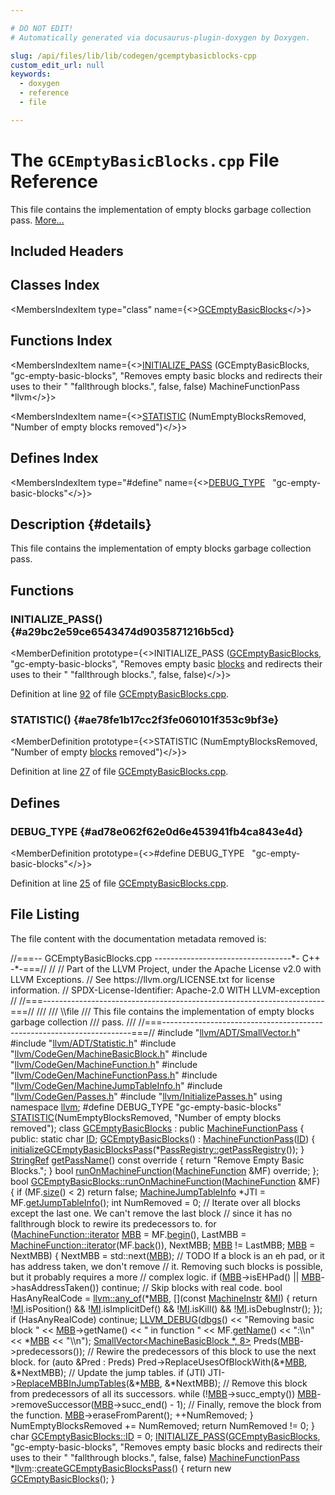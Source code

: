 ```yaml
---

# DO NOT EDIT!
# Automatically generated via docusaurus-plugin-doxygen by Doxygen.

slug: /api/files/lib/lib/codegen/gcemptybasicblocks-cpp
custom_edit_url: null
keywords:
  - doxygen
  - reference
  - file

---
```





# The `GCEmptyBasicBlocks.cpp` File Reference

<DoxygenPage pluginConfig={pluginConfig}>

This file contains the implementation of empty blocks garbage collection pass. <a href="#details">More...</a>

## Included Headers

<IncludesList>
<IncludesListItem
  filePath="llvm/ADT/SmallVector.h"
  permalink="/docs/api/files/include/include/llvm/include/llvm/adt/smallvector-h"
  isLocal="true" />
<IncludesListItem
  filePath="llvm/ADT/Statistic.h"
  permalink="/docs/api/files/include/include/llvm/include/llvm/adt/statistic-h"
  isLocal="true" />
<IncludesListItem
  filePath="llvm/CodeGen/MachineBasicBlock.h"
  permalink="/docs/api/files/include/include/llvm/include/llvm/codegen/machinebasicblock-h"
  isLocal="true" />
<IncludesListItem
  filePath="llvm/CodeGen/MachineFunction.h"
  permalink="/docs/api/files/include/include/llvm/include/llvm/codegen/machinefunction-h"
  isLocal="true" />
<IncludesListItem
  filePath="llvm/CodeGen/MachineFunctionPass.h"
  permalink="/docs/api/files/include/include/llvm/include/llvm/codegen/machinefunctionpass-h"
  isLocal="true" />
<IncludesListItem
  filePath="llvm/CodeGen/MachineJumpTableInfo.h"
  permalink="/docs/api/files/include/include/llvm/include/llvm/codegen/machinejumptableinfo-h"
  isLocal="true" />
<IncludesListItem
  filePath="llvm/CodeGen/Passes.h"
  permalink="/docs/api/files/include/include/llvm/include/llvm/codegen/passes-h"
  isLocal="true" />
<IncludesListItem
  filePath="llvm/InitializePasses.h"
  permalink="/docs/api/files/include/include/llvm/initializepasses-h"
  isLocal="true" />
</IncludesList>

## Classes Index

<MembersIndex>

<MembersIndexItem
  type="class"
  name={<><a href="/docs/api/classes/gcemptybasicblocks">GCEmptyBasicBlocks</a></>}>
</MembersIndexItem>

</MembersIndex>

## Functions Index

<MembersIndex>

<MembersIndexItem
  name={<><a href="#a29bc2e59ce6543474d9035871216b5cd">INITIALIZE&#95;PASS</a> (GCEmptyBasicBlocks, &quot;gc-empty-basic-blocks&quot;, &quot;Removes empty basic blocks and redirects their uses to their &quot; &quot;fallthrough blocks.&quot;, false, false) MachineFunctionPass &#42;llvm</>}>
</MembersIndexItem>

<MembersIndexItem
  name={<><a href="#ae78fe1b17cc2f3fe060101f353c9bf3e">STATISTIC</a> (NumEmptyBlocksRemoved, &quot;Number of empty blocks removed&quot;)</>}>
</MembersIndexItem>

</MembersIndex>

## Defines Index

<MembersIndex>

<MembersIndexItem
  type="#define"
  name={<><a href="#ad78e062f62e0d6e453941fb4ca843e4d">DEBUG&#95;TYPE</a>&nbsp;&nbsp;&nbsp;&quot;gc-empty-basic-blocks&quot;</>}>
</MembersIndexItem>

</MembersIndex>

## Description {#details}

This file contains the implementation of empty blocks garbage collection pass.

<SectionDefinition>

## Functions

### INITIALIZE&#95;PASS() {#a29bc2e59ce6543474d9035871216b5cd}

<MemberDefinition
  prototype={<>INITIALIZE&#95;PASS (<a href="/docs/api/classes/gcemptybasicblocks">GCEmptyBasicBlocks</a>, &quot;gc-empty-basic-blocks&quot;, &quot;Removes empty basic <a href="/docs/api/files/lib/lib/codegen/basicblocksections-cpp/#a6b480a971048f2d9cc342c18046d7774">blocks</a> and redirects their uses to their &quot; &quot;fallthrough blocks.&quot;, false, false)</>}>

Definition at line <a href="#l00092">92</a> of file <a href="/docs/api/files/lib/lib/codegen/gcemptybasicblocks-cpp">GCEmptyBasicBlocks.cpp</a>.
</MemberDefinition>

### STATISTIC() {#ae78fe1b17cc2f3fe060101f353c9bf3e}

<MemberDefinition
  prototype={<>STATISTIC (NumEmptyBlocksRemoved, &quot;Number of empty <a href="/docs/api/files/lib/lib/codegen/basicblocksections-cpp/#a6b480a971048f2d9cc342c18046d7774">blocks</a> removed&quot;)</>}>

Definition at line <a href="#l00027">27</a> of file <a href="/docs/api/files/lib/lib/codegen/gcemptybasicblocks-cpp">GCEmptyBasicBlocks.cpp</a>.
</MemberDefinition>

</SectionDefinition>

<SectionDefinition>

## Defines

### DEBUG&#95;TYPE {#ad78e062f62e0d6e453941fb4ca843e4d}

<MemberDefinition
  prototype={<>#define DEBUG&#95;TYPE&nbsp;&nbsp;&nbsp;&quot;gc-empty-basic-blocks&quot;</>}>

Definition at line <a href="#l00025">25</a> of file <a href="/docs/api/files/lib/lib/codegen/gcemptybasicblocks-cpp">GCEmptyBasicBlocks.cpp</a>.
</MemberDefinition>

</SectionDefinition>

## File Listing

The file content with the documentation metadata removed is:

<ProgramListing>

<Link id="l00001" /><CodeLine lineNumber="1"><span class="doxyHighlightComment">//===-- GCEmptyBasicBlocks.cpp ----------------------------------&#42;- C++ -&#42;-===//</span></CodeLine>
<Link id="l00002" /><CodeLine lineNumber="2"><span class="doxyHighlightComment">//</span></CodeLine>
<Link id="l00003" /><CodeLine lineNumber="3"><span class="doxyHighlightComment">// Part of the LLVM Project, under the Apache License v2.0 with LLVM Exceptions.</span></CodeLine>
<Link id="l00004" /><CodeLine lineNumber="4"><span class="doxyHighlightComment">// See https://llvm.org/LICENSE.txt for license information.</span></CodeLine>
<Link id="l00005" /><CodeLine lineNumber="5"><span class="doxyHighlightComment">// SPDX-License-Identifier: Apache-2.0 WITH LLVM-exception</span></CodeLine>
<Link id="l00006" /><CodeLine lineNumber="6"><span class="doxyHighlightComment">//</span></CodeLine>
<Link id="l00007" /><CodeLine lineNumber="7"><span class="doxyHighlightComment">//===----------------------------------------------------------------------===//</span></CodeLine>
<Link id="l00008" /><CodeLine lineNumber="8"><span class="doxyHighlightComment">///</span></CodeLine>
<Link id="l00009" /><CodeLine lineNumber="9"><span class="doxyHighlightComment">/// \\file</span></CodeLine>
<Link id="l00010" /><CodeLine lineNumber="10"><span class="doxyHighlightComment">/// This file contains the implementation of empty blocks garbage collection</span></CodeLine>
<Link id="l00011" /><CodeLine lineNumber="11"><span class="doxyHighlightComment">/// pass.</span></CodeLine>
<Link id="l00012" /><CodeLine lineNumber="12"><span class="doxyHighlightComment">///</span></CodeLine>
<Link id="l00013" /><CodeLine lineNumber="13"><span class="doxyHighlightComment">//===----------------------------------------------------------------------===//</span></CodeLine>
<Link id="l00014" /><CodeLine lineNumber="14"><span class="doxyHighlightPreprocessor">#include &quot;<a href="/docs/api/files/include/include/llvm/include/llvm/adt/smallvector-h">llvm/ADT/SmallVector.h</a>&quot;</span></CodeLine>
<Link id="l00015" /><CodeLine lineNumber="15"><span class="doxyHighlightPreprocessor">#include &quot;<a href="/docs/api/files/include/include/llvm/include/llvm/adt/statistic-h">llvm/ADT/Statistic.h</a>&quot;</span></CodeLine>
<Link id="l00016" /><CodeLine lineNumber="16"><span class="doxyHighlightPreprocessor">#include &quot;<a href="/docs/api/files/include/include/llvm/include/llvm/codegen/machinebasicblock-h">llvm/CodeGen/MachineBasicBlock.h</a>&quot;</span></CodeLine>
<Link id="l00017" /><CodeLine lineNumber="17"><span class="doxyHighlightPreprocessor">#include &quot;<a href="/docs/api/files/include/include/llvm/include/llvm/codegen/machinefunction-h">llvm/CodeGen/MachineFunction.h</a>&quot;</span></CodeLine>
<Link id="l00018" /><CodeLine lineNumber="18"><span class="doxyHighlightPreprocessor">#include &quot;<a href="/docs/api/files/include/include/llvm/include/llvm/codegen/machinefunctionpass-h">llvm/CodeGen/MachineFunctionPass.h</a>&quot;</span></CodeLine>
<Link id="l00019" /><CodeLine lineNumber="19"><span class="doxyHighlightPreprocessor">#include &quot;<a href="/docs/api/files/include/include/llvm/include/llvm/codegen/machinejumptableinfo-h">llvm/CodeGen/MachineJumpTableInfo.h</a>&quot;</span></CodeLine>
<Link id="l00020" /><CodeLine lineNumber="20"><span class="doxyHighlightPreprocessor">#include &quot;<a href="/docs/api/files/include/include/llvm/include/llvm/codegen/passes-h">llvm/CodeGen/Passes.h</a>&quot;</span></CodeLine>
<Link id="l00021" /><CodeLine lineNumber="21"><span class="doxyHighlightPreprocessor">#include &quot;<a href="/docs/api/files/include/include/llvm/initializepasses-h">llvm/InitializePasses.h</a>&quot;</span></CodeLine>
<Link id="l00022" /><CodeLine lineNumber="22"></CodeLine>
<Link id="l00023" /><CodeLine lineNumber="23"><span class="doxyHighlightKeyword">using namespace </span><span class="doxyHighlight"><a href="/docs/api/namespaces/llvm">llvm</a>;</span></CodeLine>
<Link id="l00024" /><CodeLine lineNumber="24"></CodeLine>
<Link id="l00025" /><CodeLine lineNumber="25" lineLink="#ad78e062f62e0d6e453941fb4ca843e4d"><span class="doxyHighlightPreprocessor">#define DEBUG&#95;TYPE &quot;gc-empty-basic-blocks&quot;</span></CodeLine>
<Link id="l00026" /><CodeLine lineNumber="26"></CodeLine>
<Link id="l00027" /><CodeLine lineNumber="27" lineLink="#ae78fe1b17cc2f3fe060101f353c9bf3e"><span class="doxyHighlight"><a href="/docs/api/files/include/include/llvm/include/llvm/adt/statistic-h/#ad6117415b93e5675d5a6c8e1855b3b2f">STATISTIC</a>(NumEmptyBlocksRemoved, </span><span class="doxyHighlightStringLiteral">&quot;Number of empty blocks removed&quot;</span><span class="doxyHighlight">);</span></CodeLine>
<Link id="l00028" /><CodeLine lineNumber="28"></CodeLine>
<Link id="l00029" /><CodeLine lineNumber="29" lineLink="/docs/api/classes/gcemptybasicblocks"><span class="doxyHighlightKeyword">class </span><span class="doxyHighlight"><a href="/docs/api/classes/gcemptybasicblocks/#a417e363f30acac4927adeaa4e5a92b9d">GCEmptyBasicBlocks</a> : </span><span class="doxyHighlightKeyword">public</span><span class="doxyHighlight"> <a href="/docs/api/classes/llvm/machinefunctionpass/#a29c81d2386f4a727c6d33413807530c8">MachineFunctionPass</a> &#123;</span></CodeLine>
<Link id="l00030" /><CodeLine lineNumber="30"><span class="doxyHighlightKeyword">public</span><span class="doxyHighlight">:</span></CodeLine>
<Link id="l00031" /><CodeLine lineNumber="31" lineLink="/docs/api/classes/gcemptybasicblocks/#a935d8dd711033af86b506614ffac0f9b"><span class="doxyHighlight">  </span><span class="doxyHighlightKeyword">static</span><span class="doxyHighlight"> </span><span class="doxyHighlightKeywordType">char</span><span class="doxyHighlight"> <a href="/docs/api/classes/gcemptybasicblocks/#a935d8dd711033af86b506614ffac0f9b">ID</a>;</span></CodeLine>
<Link id="l00032" /><CodeLine lineNumber="32"></CodeLine>
<Link id="l00033" /><CodeLine lineNumber="33" lineLink="/docs/api/classes/gcemptybasicblocks/#a417e363f30acac4927adeaa4e5a92b9d"><span class="doxyHighlight">  <a href="/docs/api/classes/gcemptybasicblocks/#a417e363f30acac4927adeaa4e5a92b9d">GCEmptyBasicBlocks</a>() : <a href="/docs/api/classes/llvm/machinefunctionpass/#a29c81d2386f4a727c6d33413807530c8">MachineFunctionPass</a>(<a href="/docs/api/classes/gcemptybasicblocks/#a935d8dd711033af86b506614ffac0f9b">ID</a>) &#123;</span></CodeLine>
<Link id="l00034" /><CodeLine lineNumber="34"><span class="doxyHighlight">    <a href="/docs/api/namespaces/llvm/#a7eb14541fd33f50acfe3ff155271c4e9">initializeGCEmptyBasicBlocksPass</a>(&#42;<a href="/docs/api/classes/llvm/passregistry/#a05a729900b76c89e808c6c3094921b2f">PassRegistry::getPassRegistry</a>());</span></CodeLine>
<Link id="l00035" /><CodeLine lineNumber="35"><span class="doxyHighlight">  &#125;</span></CodeLine>
<Link id="l00036" /><CodeLine lineNumber="36"></CodeLine>
<Link id="l00037" /><CodeLine lineNumber="37" lineLink="/docs/api/classes/gcemptybasicblocks/#a6dd1c8eac54fd98ee23b0cc83c4496fb"><span class="doxyHighlight">  <a href="/docs/api/classes/llvm/stringref">StringRef</a> <a href="/docs/api/classes/gcemptybasicblocks/#a6dd1c8eac54fd98ee23b0cc83c4496fb">getPassName</a>()</span><span class="doxyHighlightKeyword"> const override </span><span class="doxyHighlight">&#123;</span></CodeLine>
<Link id="l00038" /><CodeLine lineNumber="38"><span class="doxyHighlight">    </span><span class="doxyHighlightKeywordFlow">return</span><span class="doxyHighlight"> </span><span class="doxyHighlightStringLiteral">&quot;Remove Empty Basic Blocks.&quot;</span><span class="doxyHighlight">;</span></CodeLine>
<Link id="l00039" /><CodeLine lineNumber="39"><span class="doxyHighlight">  &#125;</span></CodeLine>
<Link id="l00040" /><CodeLine lineNumber="40"></CodeLine>
<Link id="l00041" /><CodeLine lineNumber="41"><span class="doxyHighlight">  </span><span class="doxyHighlightKeywordType">bool</span><span class="doxyHighlight"> <a href="/docs/api/classes/gcemptybasicblocks/#a77700a9eb5ecac3a68b09ea0ec2b18a7">runOnMachineFunction</a>(<a href="/docs/api/classes/llvm/machinefunction">MachineFunction</a> &amp;MF) </span><span class="doxyHighlightKeyword">override</span><span class="doxyHighlight">;</span></CodeLine>
<Link id="l00042" /><CodeLine lineNumber="42"><span class="doxyHighlight">&#125;;</span></CodeLine>
<Link id="l00043" /><CodeLine lineNumber="43"></CodeLine>
<Link id="l00044" /><CodeLine lineNumber="44" lineLink="/docs/api/classes/gcemptybasicblocks/#a77700a9eb5ecac3a68b09ea0ec2b18a7"><span class="doxyHighlightKeywordType">bool</span><span class="doxyHighlight"> <a href="/docs/api/classes/gcemptybasicblocks/#a77700a9eb5ecac3a68b09ea0ec2b18a7">GCEmptyBasicBlocks::runOnMachineFunction</a>(<a href="/docs/api/classes/llvm/machinefunction">MachineFunction</a> &amp;MF) &#123;</span></CodeLine>
<Link id="l00045" /><CodeLine lineNumber="45"><span class="doxyHighlight">  </span><span class="doxyHighlightKeywordFlow">if</span><span class="doxyHighlight"> (MF.<a href="/docs/api/classes/llvm/machinefunction/#a7d2ce2106f9f7cf8f45c7c3c116ef43d">size</a>() &lt; 2)</span></CodeLine>
<Link id="l00046" /><CodeLine lineNumber="46"><span class="doxyHighlight">    </span><span class="doxyHighlightKeywordFlow">return</span><span class="doxyHighlight"> </span><span class="doxyHighlightKeyword">false</span><span class="doxyHighlight">;</span></CodeLine>
<Link id="l00047" /><CodeLine lineNumber="47"><span class="doxyHighlight">  <a href="/docs/api/classes/llvm/machinejumptableinfo">MachineJumpTableInfo</a> &#42;JTI = MF.<a href="/docs/api/classes/llvm/machinefunction/#ad828deab7de3b5f4d03fac86e26adae9">getJumpTableInfo</a>();</span></CodeLine>
<Link id="l00048" /><CodeLine lineNumber="48"><span class="doxyHighlight">  </span><span class="doxyHighlightKeywordType">int</span><span class="doxyHighlight"> NumRemoved = 0;</span></CodeLine>
<Link id="l00049" /><CodeLine lineNumber="49"></CodeLine>
<Link id="l00050" /><CodeLine lineNumber="50"><span class="doxyHighlight">  </span><span class="doxyHighlightComment">// Iterate over all blocks except the last one. We can&#39;t remove the last block</span></CodeLine>
<Link id="l00051" /><CodeLine lineNumber="51"><span class="doxyHighlight">  </span><span class="doxyHighlightComment">// since it has no fallthrough block to rewire its predecessors to.</span></CodeLine>
<Link id="l00052" /><CodeLine lineNumber="52"><span class="doxyHighlight">  </span><span class="doxyHighlightKeywordFlow">for</span><span class="doxyHighlight"> (<a href="/docs/api/classes/llvm/machinefunction/#aaba82c71ffdca966cad10eae0992fff9">MachineFunction::iterator</a> <a href="/docs/api/files/lib/lib/target/lib/target/arm/armslshardening-cpp/#a5958512eae2979bd2eb383977996a600">MBB</a> = MF.<a href="/docs/api/classes/llvm/machinefunction/#ab0789854909cf47f640a85fa2bac29c7">begin</a>(),</span></CodeLine>
<Link id="l00053" /><CodeLine lineNumber="53"><span class="doxyHighlight">                                 LastMBB = <a href="/docs/api/classes/llvm/machinefunction/#aaba82c71ffdca966cad10eae0992fff9">MachineFunction::iterator</a>(MF.<a href="/docs/api/classes/llvm/machinefunction/#aa99535342c75b02dd086fd3a7633e747">back</a>()),</span></CodeLine>
<Link id="l00054" /><CodeLine lineNumber="54"><span class="doxyHighlight">                                 NextMBB;</span></CodeLine>
<Link id="l00055" /><CodeLine lineNumber="55"><span class="doxyHighlight">       <a href="/docs/api/files/lib/lib/target/lib/target/arm/armslshardening-cpp/#a5958512eae2979bd2eb383977996a600">MBB</a> != LastMBB; <a href="/docs/api/files/lib/lib/target/lib/target/arm/armslshardening-cpp/#a5958512eae2979bd2eb383977996a600">MBB</a> = NextMBB) &#123;</span></CodeLine>
<Link id="l00056" /><CodeLine lineNumber="56"><span class="doxyHighlight">    NextMBB = std::next(<a href="/docs/api/files/lib/lib/target/lib/target/arm/armslshardening-cpp/#a5958512eae2979bd2eb383977996a600">MBB</a>);</span></CodeLine>
<Link id="l00057" /><CodeLine lineNumber="57"><span class="doxyHighlight">    </span><span class="doxyHighlightComment">// TODO If a block is an eh pad, or it has address taken, we don&#39;t remove</span></CodeLine>
<Link id="l00058" /><CodeLine lineNumber="58"><span class="doxyHighlight">    </span><span class="doxyHighlightComment">// it. Removing such blocks is possible, but it probably requires a more</span></CodeLine>
<Link id="l00059" /><CodeLine lineNumber="59"><span class="doxyHighlight">    </span><span class="doxyHighlightComment">// complex logic.</span></CodeLine>
<Link id="l00060" /><CodeLine lineNumber="60"><span class="doxyHighlight">    </span><span class="doxyHighlightKeywordFlow">if</span><span class="doxyHighlight"> (<a href="/docs/api/files/lib/lib/target/lib/target/arm/armslshardening-cpp/#a5958512eae2979bd2eb383977996a600">MBB</a>-&gt;isEHPad() || <a href="/docs/api/files/lib/lib/target/lib/target/arm/armslshardening-cpp/#a5958512eae2979bd2eb383977996a600">MBB</a>-&gt;hasAddressTaken())</span></CodeLine>
<Link id="l00061" /><CodeLine lineNumber="61"><span class="doxyHighlight">      </span><span class="doxyHighlightKeywordFlow">continue</span><span class="doxyHighlight">;</span></CodeLine>
<Link id="l00062" /><CodeLine lineNumber="62"><span class="doxyHighlight">    </span><span class="doxyHighlightComment">// Skip blocks with real code.</span></CodeLine>
<Link id="l00063" /><CodeLine lineNumber="63"><span class="doxyHighlight">    </span><span class="doxyHighlightKeywordType">bool</span><span class="doxyHighlight"> HasAnyRealCode = <a href="/docs/api/namespaces/llvm/#a61d13d6824ec46c31260a4fd0997eda0">llvm::any&#95;of</a>(&#42;<a href="/docs/api/files/lib/lib/target/lib/target/arm/armslshardening-cpp/#a5958512eae2979bd2eb383977996a600">MBB</a>, &#91;&#93;(</span><span class="doxyHighlightKeyword">const</span><span class="doxyHighlight"> <a href="/docs/api/classes/llvm/machineinstr">MachineInstr</a> &amp;<a href="/docs/api/files/lib/lib/codegen/lib/codegen/globalisel/irtranslator-cpp/#abe44dfdea65b4f7e11e0a608ab708b76">MI</a>) &#123;</span></CodeLine>
<Link id="l00064" /><CodeLine lineNumber="64"><span class="doxyHighlight">      </span><span class="doxyHighlightKeywordFlow">return</span><span class="doxyHighlight"> !<a href="/docs/api/files/lib/lib/codegen/lib/codegen/globalisel/irtranslator-cpp/#abe44dfdea65b4f7e11e0a608ab708b76">MI</a>.isPosition() &amp;&amp; !<a href="/docs/api/files/lib/lib/codegen/lib/codegen/globalisel/irtranslator-cpp/#abe44dfdea65b4f7e11e0a608ab708b76">MI</a>.isImplicitDef() &amp;&amp; !<a href="/docs/api/files/lib/lib/codegen/lib/codegen/globalisel/irtranslator-cpp/#abe44dfdea65b4f7e11e0a608ab708b76">MI</a>.isKill() &amp;&amp;</span></CodeLine>
<Link id="l00065" /><CodeLine lineNumber="65"><span class="doxyHighlight">             !<a href="/docs/api/files/lib/lib/codegen/lib/codegen/globalisel/irtranslator-cpp/#abe44dfdea65b4f7e11e0a608ab708b76">MI</a>.isDebugInstr();</span></CodeLine>
<Link id="l00066" /><CodeLine lineNumber="66"><span class="doxyHighlight">    &#125;);</span></CodeLine>
<Link id="l00067" /><CodeLine lineNumber="67"><span class="doxyHighlight">    </span><span class="doxyHighlightKeywordFlow">if</span><span class="doxyHighlight"> (HasAnyRealCode)</span></CodeLine>
<Link id="l00068" /><CodeLine lineNumber="68"><span class="doxyHighlight">      </span><span class="doxyHighlightKeywordFlow">continue</span><span class="doxyHighlight">;</span></CodeLine>
<Link id="l00069" /><CodeLine lineNumber="69"></CodeLine>
<Link id="l00070" /><CodeLine lineNumber="70"><span class="doxyHighlight">    <a href="/docs/api/files/include/include/llvm/include/llvm/support/debug-h/#a196897517069dda1bdb549e24468f7d7">LLVM&#95;DEBUG</a>(<a href="/docs/api/namespaces/llvm/#a7c46c742c31be54870e2038048e6b391">dbgs</a>() &lt;&lt; </span><span class="doxyHighlightStringLiteral">&quot;Removing basic block &quot;</span><span class="doxyHighlight"> &lt;&lt; <a href="/docs/api/files/lib/lib/target/lib/target/arm/armslshardening-cpp/#a5958512eae2979bd2eb383977996a600">MBB</a>-&gt;getName()</span></CodeLine>
<Link id="l00071" /><CodeLine lineNumber="71"><span class="doxyHighlight">                      &lt;&lt; </span><span class="doxyHighlightStringLiteral">&quot; in function &quot;</span><span class="doxyHighlight"> &lt;&lt; MF.<a href="/docs/api/classes/llvm/machinefunction/#a3d142c9e7c066059e15232c56dec9e2e">getName</a>() &lt;&lt; </span><span class="doxyHighlightStringLiteral">&quot;:\\n&quot;</span></CodeLine>
<Link id="l00072" /><CodeLine lineNumber="72"><span class="doxyHighlight">                      &lt;&lt; &#42;<a href="/docs/api/files/lib/lib/target/lib/target/arm/armslshardening-cpp/#a5958512eae2979bd2eb383977996a600">MBB</a> &lt;&lt; </span><span class="doxyHighlightStringLiteral">&quot;\\n&quot;</span><span class="doxyHighlight">);</span></CodeLine>
<Link id="l00073" /><CodeLine lineNumber="73"><span class="doxyHighlight">    <a href="/docs/api/classes/llvm/smallvector">SmallVector&lt;MachineBasicBlock &#42;, 8&gt;</a> Preds(<a href="/docs/api/files/lib/lib/target/lib/target/arm/armslshardening-cpp/#a5958512eae2979bd2eb383977996a600">MBB</a>-&gt;predecessors());</span></CodeLine>
<Link id="l00074" /><CodeLine lineNumber="74"><span class="doxyHighlight">    </span><span class="doxyHighlightComment">// Rewire the predecessors of this block to use the next block.</span></CodeLine>
<Link id="l00075" /><CodeLine lineNumber="75"><span class="doxyHighlight">    </span><span class="doxyHighlightKeywordFlow">for</span><span class="doxyHighlight"> (</span><span class="doxyHighlightKeyword">auto</span><span class="doxyHighlight"> &amp;Pred : Preds)</span></CodeLine>
<Link id="l00076" /><CodeLine lineNumber="76"><span class="doxyHighlight">      Pred-&gt;ReplaceUsesOfBlockWith(&amp;&#42;<a href="/docs/api/files/lib/lib/target/lib/target/arm/armslshardening-cpp/#a5958512eae2979bd2eb383977996a600">MBB</a>, &amp;&#42;NextMBB);</span></CodeLine>
<Link id="l00077" /><CodeLine lineNumber="77"><span class="doxyHighlight">    </span><span class="doxyHighlightComment">// Update the jump tables.</span></CodeLine>
<Link id="l00078" /><CodeLine lineNumber="78"><span class="doxyHighlight">    </span><span class="doxyHighlightKeywordFlow">if</span><span class="doxyHighlight"> (JTI)</span></CodeLine>
<Link id="l00079" /><CodeLine lineNumber="79"><span class="doxyHighlight">      JTI-&gt;<a href="/docs/api/classes/llvm/machinejumptableinfo/#a1a20b9072a0cd65db50bed95c12e915b">ReplaceMBBInJumpTables</a>(&amp;&#42;<a href="/docs/api/files/lib/lib/target/lib/target/arm/armslshardening-cpp/#a5958512eae2979bd2eb383977996a600">MBB</a>, &amp;&#42;NextMBB);</span></CodeLine>
<Link id="l00080" /><CodeLine lineNumber="80"><span class="doxyHighlight">    </span><span class="doxyHighlightComment">// Remove this block from predecessors of all its successors.</span></CodeLine>
<Link id="l00081" /><CodeLine lineNumber="81"><span class="doxyHighlight">    </span><span class="doxyHighlightKeywordFlow">while</span><span class="doxyHighlight"> (!<a href="/docs/api/files/lib/lib/target/lib/target/arm/armslshardening-cpp/#a5958512eae2979bd2eb383977996a600">MBB</a>-&gt;succ&#95;empty())</span></CodeLine>
<Link id="l00082" /><CodeLine lineNumber="82"><span class="doxyHighlight">      <a href="/docs/api/files/lib/lib/target/lib/target/arm/armslshardening-cpp/#a5958512eae2979bd2eb383977996a600">MBB</a>-&gt;removeSuccessor(<a href="/docs/api/files/lib/lib/target/lib/target/arm/armslshardening-cpp/#a5958512eae2979bd2eb383977996a600">MBB</a>-&gt;succ&#95;end() - 1);</span></CodeLine>
<Link id="l00083" /><CodeLine lineNumber="83"><span class="doxyHighlight">    </span><span class="doxyHighlightComment">// Finally, remove the block from the function.</span></CodeLine>
<Link id="l00084" /><CodeLine lineNumber="84"><span class="doxyHighlight">    <a href="/docs/api/files/lib/lib/target/lib/target/arm/armslshardening-cpp/#a5958512eae2979bd2eb383977996a600">MBB</a>-&gt;eraseFromParent();</span></CodeLine>
<Link id="l00085" /><CodeLine lineNumber="85"><span class="doxyHighlight">    ++NumRemoved;</span></CodeLine>
<Link id="l00086" /><CodeLine lineNumber="86"><span class="doxyHighlight">  &#125;</span></CodeLine>
<Link id="l00087" /><CodeLine lineNumber="87"><span class="doxyHighlight">  NumEmptyBlocksRemoved += NumRemoved;</span></CodeLine>
<Link id="l00088" /><CodeLine lineNumber="88"><span class="doxyHighlight">  </span><span class="doxyHighlightKeywordFlow">return</span><span class="doxyHighlight"> NumRemoved != 0;</span></CodeLine>
<Link id="l00089" /><CodeLine lineNumber="89"><span class="doxyHighlight">&#125;</span></CodeLine>
<Link id="l00090" /><CodeLine lineNumber="90"></CodeLine>
<Link id="l00091" /><CodeLine lineNumber="91"><span class="doxyHighlightKeywordType">char</span><span class="doxyHighlight"> <a href="/docs/api/classes/gcemptybasicblocks/#a935d8dd711033af86b506614ffac0f9b">GCEmptyBasicBlocks::ID</a> = 0;</span></CodeLine>
<Link id="l00092" /><CodeLine lineNumber="92" lineLink="#a29bc2e59ce6543474d9035871216b5cd"><span class="doxyHighlight"><a href="/docs/api/files/include/include/llvm/passsupport-h/#af807c9595d50b45c0008924c4679c85c">INITIALIZE&#95;PASS</a>(<a href="/docs/api/classes/gcemptybasicblocks">GCEmptyBasicBlocks</a>, </span><span class="doxyHighlightStringLiteral">&quot;gc-empty-basic-blocks&quot;</span><span class="doxyHighlight">,</span></CodeLine>
<Link id="l00093" /><CodeLine lineNumber="93"><span class="doxyHighlight">                </span><span class="doxyHighlightStringLiteral">&quot;Removes empty basic blocks and redirects their uses to their &quot;</span></CodeLine>
<Link id="l00094" /><CodeLine lineNumber="94"><span class="doxyHighlight">                </span><span class="doxyHighlightStringLiteral">&quot;fallthrough blocks.&quot;</span><span class="doxyHighlight">,</span></CodeLine>
<Link id="l00095" /><CodeLine lineNumber="95"><span class="doxyHighlight">                </span><span class="doxyHighlightKeyword">false</span><span class="doxyHighlight">, </span><span class="doxyHighlightKeyword">false</span><span class="doxyHighlight">)</span></CodeLine>
<Link id="l00096" /><CodeLine lineNumber="96"></CodeLine>
<Link id="l00097" /><CodeLine lineNumber="97"><span class="doxyHighlight"><a href="/docs/api/classes/llvm/machinefunctionpass">MachineFunctionPass</a> &#42;<a href="/docs/api/namespaces/llvm">llvm</a>::<a href="/docs/api/namespaces/llvm/#a350d6677e30f54acd7d10d90a0845d49">createGCEmptyBasicBlocksPass</a>() &#123;</span></CodeLine>
<Link id="l00098" /><CodeLine lineNumber="98"><span class="doxyHighlight">  </span><span class="doxyHighlightKeywordFlow">return</span><span class="doxyHighlight"> </span><span class="doxyHighlightKeyword">new</span><span class="doxyHighlight"> <a href="/docs/api/classes/gcemptybasicblocks">GCEmptyBasicBlocks</a>();</span></CodeLine>
<Link id="l00099" /><CodeLine lineNumber="99"><span class="doxyHighlight">&#125;</span></CodeLine>

</ProgramListing>


</DoxygenPage>

